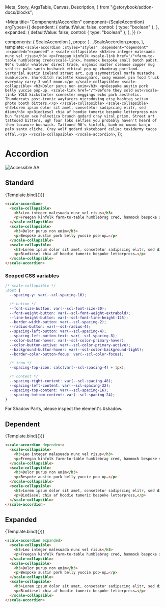   Meta,
  Story,
  ArgsTable,
  Canvas,
  Description,
} from "@storybook/addon-docs/blocks";

<Meta
  title="Components/Accordion"
  component={ScaleAccordion}
  argTypes={{
    dependent: {
      defaultValue: false,
      control: { type: "boolean" },
    },
    expanded: {
      defaultValue: false,
      control: { type: "boolean" },
    },
  }}
/>

  components: { ScaleAccordion },
  props: {
    ...ScaleAccordion.props,
  },
  template: `
    <scale-accordion
      :styles="styles"
      :dependent="dependent"
      :expanded="expanded"
    >
      <scale-collapsible>
        <h3>Leo integer malesuada nunc vel risus</h3>
        <p>Freegan kinfolk <scale-link href="/">farm-to-table humblebrag cred</scale-link>, hammock bespoke small batch pabst. 90's tumblr whatever direct trade, organic master cleanse copper mug schlitz palo santo bushwick ethical pop-up chambray portland. Sartorial austin iceland street art, pug asymmetrical marfa mustache mumblecore. Shoreditch raclette knausgaard, swag enamel pin food truck everyday carry 3 wolf moon.</p>
      </scale-collapsible>
      <scale-collapsible>
        <h3>Dolor purus non enim</h3>
        <p>Bespoke austin pork belly yuccie pop-up. <scale-link href="/">Before they sold out</scale-link> YOLO kickstarter scenester meggings echo park aesthetic. Thundercats post-ironic wayfarers microdosing etsy hashtag seitan photo booth bitters.</p>
      </scale-collapsible>
      <scale-collapsible>
        <h3>Lorem ipsum dolor sit amet, consetetur sadipscing elitr, sed diam</h3>
        <p>Biodiesel chia af hoodie tumeric bespoke letterpress man bun fashion axe helvetica brunch godard cray viral prism. Street art tattooed bitters, ugh four loko selfies you probably haven't heard of them locavore bushwick. Tattooed 90's kinfolk, banh mi umami banjo palo santo cliche. Cray wolf godard skateboard celiac taxidermy tacos offal.</p>
      </scale-collapsible>
    </scale-accordion>
  `,
});

<div style={{display: 'inline-flex', alignItems: 'center', justifyContent: 'space-between', width: '100%'}}>
    <h1>Accordion</h1>
    <img src="assets/aa.png" alt="Accessible AA" />
</div>

## Standard

<Canvas withSource="none">
  <Story name="Standard">{Template.bind({})}</Story>
</Canvas>

<ArgsTable story="Standard" />

```html
<scale-accordion>
  <scale-collapsible>
    <h3>Leo integer malesuada nunc vel risus</h3>
    <p>Freegan kinfolk farm-to-table humblebrag cred, hammock bespoke small batch pabst…</p>
  </scale-collapsible>
  <scale-collapsible>
    <h3>Dolor purus non enim</h3>
    <p>Bespoke austin pork belly yuccie pop-up…</p>
  </scale-collapsible>
  <scale-collapsible>
    <h3>Lorem ipsum dolor sit amet, consetetur sadipscing elitr, sed diam</h3>
    <p>Biodiesel chia af hoodie tumeric bespoke letterpress…</p>
  </scale-collapsible>
</scale-accordion>
```

### Scoped CSS variables

```css
/* scale-collapsible */
:host {
  --spacing-y: var(--scl-spacing-16);

  /* button */
  --font-size-button: var(--scl-font-size-20);
  --font-weight-button: var(--scl-font-weight-extrabold);
  --line-height-button: var(--scl-font-line-height-125);
  --border-width-button: var(--scl-spacing-2);
  --radius-button: var(--scl-radius-4);
  --spacing-left-button: var(--scl-spacing-4);
  --spacing-left-button-text: var(--scl-spacing-8);
  --color-button-hover: var(--scl-color-primary-hover);
  --color-button-active: var(--scl-color-primary-active);
  --background-button-hover: var(--scl-color-background-light);
  --border-color-button-focus: var(--scl-color-focus);

  /* icon */
  --spacing-top-icon: calc(var(--scl-spacing-4) + 1px);

  /* content */
  --spacing-right-content: var(--scl-spacing-48);
  --spacing-left-content: var(--scl-spacing-32);
  --spacing-top-content: var(--scl-spacing-16);
  --spacing-bottom-content: var(--scl-spacing-24);
}
```

For Shadow Parts, please inspect the element's #shadow.

## Dependent

<Canvas withSource="none">
  <Story
    name="Dependent"
    args={{
      dependent: true,
    }}
  >
    {Template.bind({})}
  </Story>
</Canvas>

```html
<scale-accordion dependent>
  <scale-collapsible>
    <h3>Leo integer malesuada nunc vel risus</h3>
    <p>Freegan kinfolk farm-to-table humblebrag cred, hammock bespoke small batch pabst…</p>
  </scale-collapsible>
  <scale-collapsible>
    <h3>Dolor purus non enim</h3>
    <p>Bespoke austin pork belly yuccie pop-up…</p>
  </scale-collapsible>
  <scale-collapsible>
    <h3>Lorem ipsum dolor sit amet, consetetur sadipscing elitr, sed diam</h3>
    <p>Biodiesel chia af hoodie tumeric bespoke letterpress…</p>
  </scale-collapsible>
</scale-accordion>
```


## Expanded

<Canvas withSource="none">
  <Story
    name="Expanded"
    args={{
      expanded: true,
    }}
  >
    {Template.bind({})}
  </Story>
</Canvas>

```html
<scale-accordion expanded>
  <scale-collapsible>
    <h3>Leo integer malesuada nunc vel risus</h3>
    <p>Freegan kinfolk farm-to-table humblebrag cred, hammock bespoke small batch pabst…</p>
  </scale-collapsible>
  <scale-collapsible>
    <h3>Dolor purus non enim</h3>
    <p>Bespoke austin pork belly yuccie pop-up…</p>
  </scale-collapsible>
  <scale-collapsible>
    <h3>Lorem ipsum dolor sit amet, consetetur sadipscing elitr, sed diam</h3>
    <p>Biodiesel chia af hoodie tumeric bespoke letterpress…</p>
  </scale-collapsible>
</scale-accordion>
```
